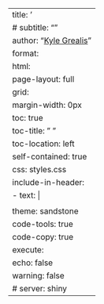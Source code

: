 ---
title: '<title>'
# subtitle: "<subtitle>"
author: "[Kyle Grealis](https://github.com/kyleGrealis/)"
format: 
  html:
    page-layout: full
    grid: 
      margin-width: 0px
    toc: true
    toc-title: " "
    toc-location: left
    self-contained: true
    css: styles.css
    include-in-header:
    - text: |
        <link rel = "shortcut icon" href = "../shiny-projects/www/favicon.ico" />
    theme: sandstone
    code-tools: true
    code-copy: true
execute: 
  echo: false
  warning: false
# server: shiny
---
